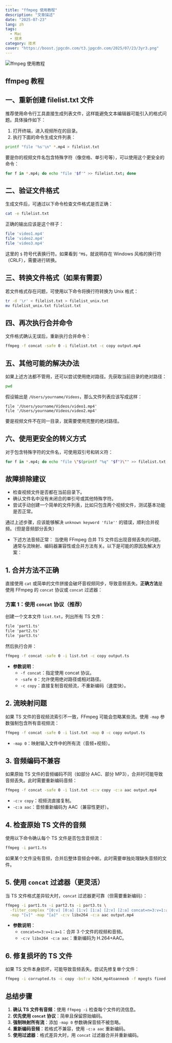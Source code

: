 ```yaml
---
title: "ffmpeg 使用教程"
description: "文章描述"
date: "2025-07-23"
lang: zh
tags:
  - Mac
  - 技术
category: 技术
cover: "https://boost.jpgcdn.com/t3.jpgcdn.com/2025/07/23/3yr3.png"
---
```



<Image
  src="https://boost.jpgcdn.com/t3.jpgcdn.com/2025/07/23/3yr3.png"
  alt="ffmpeg 使用教程"
  width={999}
  height={527}
  isArticleImage={true}
/>

## ffmpeg 教程

## 一、重新创建 filelist.txt 文件

推荐使用命令行工具直接生成列表文件，这样能避免文本编辑器可能引入的格式问题。具体操作如下：

1. 打开终端，进入视频所在的目录。
2. 执行下面的命令生成文件列表：

```bash
printf "file '%s'\n" *.mp4 > filelist.txt
```

要是你的视频文件名包含特殊字符（像空格、单引号等），可以使用这个更安全的命令：

```bash
for f in *.mp4; do echo "file '$f'" >> filelist.txt; done
```

## 二、验证文件格式

生成文件后，可通过以下命令检查文件格式是否正确：

```bash
cat -e filelist.txt
```

正确的输出应该是这个样子：

```bash
file 'video1.mp4'
file 'video2.mp4'
file 'video3.mp4'
```

这里的 `$` 符号代表换行符。如果看到 `^M$`，就说明存在 Windows 风格的换行符（CRLF），需要进行转换。

## 三、转换文件格式（如果有需要）

若文件格式存在问题，可使用以下命令将换行符转换为 Unix 格式：

```bash
tr -d '\r' < filelist.txt > filelist_unix.txt
mv filelist_unix.txt filelist.txt
```

## 四、再次执行合并命令

文件格式确认无误后，重新执行合并命令：

```bash
ffmpeg -f concat -safe 0 -i filelist.txt -c copy output.mp4
```

## 五、其他可能的解决办法

如果上述方法都不管用，还可以尝试使用绝对路径。先获取当前目录的绝对路径：

```bash
pwd
```

假设输出是 `/Users/yourname/Videos`，那么文件列表应该写成这样：

```
file '/Users/yourname/Videos/video1.mp4'
file '/Users/yourname/Videos/video2.mp4'
```

要是视频文件不在同一目录，就需要使用完整的绝对路径。

## 六、使用更安全的转义方式

对于包含特殊字符的文件名，可使用双引号和转义符：

```bash
for f in *.mp4; do echo "file \"$(printf "%q" "$f")\"" >> filelist.txt; done
```

## 故障排除建议

- 检查视频文件是否都在当前目录下。
- 确认文件名中没有未闭合的单引号或其他特殊字符。
- 尝试手动创建一个简单的文件列表，比如只包含两个视频文件，测试基本功能是否正常。

通过上述步骤，应该能够解决 `unknown keyword 'file''` 的错误，顺利合并视频。（但是音频部分丢失）

- 下述方法音频正常：
当使用 FFmpeg 合并 TS 文件后出现音频丢失的问题，通常与流映射、编码器兼容性或合并方法有关。以下是可能的原因及解决方案：

## **1. 合并方法不正确**

直接使用 `cat` 或简单的文件拼接会破坏音视频同步，导致音频丢失。**正确方法**是使用 FFmpeg 的 `concat` 协议或 `concat` 过滤器：

### **方案 1：使用 `concat` 协议（推荐）**

创建一个文本文件 `list.txt`，列出所有 TS 文件：

```txt
file 'part1.ts'
file 'part2.ts'
file 'part3.ts'
```

然后执行合并：

```bash
ffmpeg -f concat -safe 0 -i list.txt -c copy output.ts
```

- **参数说明**：
  - `-f concat`：指定使用 concat 协议。
  - `-safe 0`：允许使用绝对路径或相对路径。
  - `-c copy`：直接复制音视频流，不重新编码（速度快）。

## **2. 流映射问题**

如果 TS 文件的音视频流索引不一致，FFmpeg 可能会忽略某些流。使用 `-map` 参数强制包含所有音视频流：

```bash
ffmpeg -f concat -safe 0 -i list.txt -map 0 -c copy output.ts
```

- `-map 0`：映射输入文件中的所有流（音频+视频）。

## **3. 音频编码不兼容**

如果原始 TS 文件的音频编码不同（如部分 AAC、部分 MP3），合并时可能导致音频丢失。此时需要重新编码音频：

```bash
ffmpeg -f concat -safe 0 -i list.txt -c:v copy -c:a aac output.mp4
```

- `-c:v copy`：视频流直接复制。
- `-c:a aac`：音频重新编码为 AAC（兼容性更好）。

## **4. 检查原始 TS 文件的音频**

使用以下命令确认每个 TS 文件是否包含音频流：

```bash
ffmpeg -i part1.ts
```

如果某个文件没有音频，合并后整体音频会中断。此时需要单独处理缺失音频的文件。

## **5. 使用 `concat` 过滤器（更灵活）**

当 TS 文件格式差异较大时，`concat` 过滤器更可靠（但需要重新编码）：

```bash
ffmpeg -i part1.ts -i part2.ts -i part3.ts \
  -filter_complex "[0:v] [0:a] [1:v] [1:a] [2:v] [2:a] concat=n=3:v=1:a=1 [v] [a]" \
  -map "[v]" -map "[a]" -c:v libx264 -c:a aac output.mp4
```

- **参数说明**：
  - `concat=n=3:v=1:a=1`：合并 3 个文件的视频和音频。
  - `-c:v libx264 -c:a aac`：重新编码为 H.264+AAC。

## **6. 修复损坏的 TS 文件**

如果 TS 文件本身损坏，可能导致音频丢失。尝试先修复单个文件：

```bash
ffmpeg -i corrupted.ts -c copy -bsf:v h264_mp4toannexb -f mpegts fixed.ts
```

## **总结步骤**

1. **确认 TS 文件有音频**：使用 `ffmpeg -i` 检查每个文件的流信息。
2. **优先使用 `concat` 协议**：简单且保留原始编码。
3. **强制映射所有流**：添加 `-map 0` 参数确保音频不被忽略。
4. **重新编码音频**：若格式不兼容，使用 `-c:a aac` 重新编码。
5. **使用过滤器**：格式差异大时，用 `concat` 过滤器合并并重新编码。